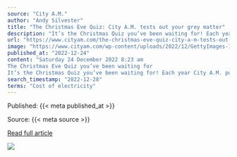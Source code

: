 ```yaml
---
source: "City A.M."
author: "Andy Silvester"
title: "The Christmas Eve Quiz: City A.M. tests out your grey matter"
description: "It’s the Christmas Quiz you’ve been waiting for! Each year City A.M. publishes Deloitte’s economics team’s festive brainteasers, produced as part of their regular Monday briefing. Grab a pen – the answers are at the bottom, and come packed with plenty of extr…"
url: "https://www.cityam.com/the-christmas-eve-quiz-city-a-m-tests-out-your-grey-matter/"
image: "https://www.cityam.com/wp-content/uploads/2022/12/GettyImages-1445176126-1.jpg"
published_at: "2022-12-24"
content: "Saturday 24 December 2022 8:23 am
The Christmas Eve Quiz you’ve been waiting for 
It’s the Christmas Quiz you’ve been waiting for! Each year City A.M. publishes Deloitte’s economics team’s festive … [+10293 chars]"
search_timestamp: "2022-12-28"
terms: "Cost of electricity"
---
```



Published: {{< meta published_at >}}


Source: {{< meta source >}}


[Read full article]({{< meta url >}})



![](`r rmarkdown::metadata$image[1]`)
